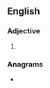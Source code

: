 ==English==

===Adjective===
{{head|en|superlative adjective}}

# {{en-superlative of|sick}}

===Anagrams===
* {{anagrams|en|a=ceiksst|Eckists}}